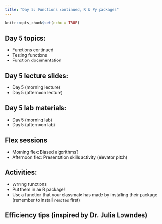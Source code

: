 ```yaml
---
title: "Day 5: Functions continued, R & Py packages"
---
```


```r
knitr::opts_chunk$set(echo = TRUE)
```

## Day 5 topics: 

- Functions continued
- Testing functions
- Function documentation


## Day 5 lecture slides:

- Day 5 (morning lecture)
- Day 5 (afternoon lecture)

## Day 5 lab materials:

- Day 5 (morning lab)
- Day 5 (afternoon lab)

## Flex sessions

- Morning flex: Biased algorithms?
- Afternoon flex: Presentation skills activity (elevator pitch)

## Activities: 

- Writing functions
- Put them in an R package! 
- Use a function that your classmate has made by installing their package (remember to install `remotes` first)

## Efficiency tips (inspired by Dr. Julia Lowndes)

